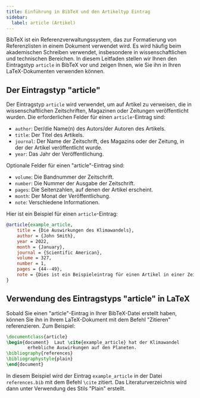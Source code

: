 ```yaml
---
title: Einführung in BibTeX und den Artikeltyp Eintrag
sidebar:
  label: article (Artikel)
---
```



BibTeX ist ein Referenzverwaltungssystem, das zur Formatierung von Referenzlisten in einem Dokument verwendet wird. Es wird häufig beim akademischen Schreiben verwendet, insbesondere in wissenschaftlichen und technischen Bereichen. In diesem Leitfaden stellen wir Ihnen den Eintragstyp `article` in BibTeX vor und zeigen Ihnen, wie Sie ihn in Ihren LaTeX-Dokumenten verwenden können.

<CiteDrive/>

## Der Eintragstyp "article"

Der Eintragstyp `article` wird verwendet, um auf Artikel zu verweisen, die in wissenschaftlichen Zeitschriften, Magazinen oder Zeitungen veröffentlicht wurden. Die erforderlichen Felder für einen `article`-Eintrag sind:

- `author`: Der/die Name(n) des Autors/der Autoren des Artikels.
- `title`: Der Titel des Artikels.
- `journal`: Der Name der Zeitschrift, des Magazins oder der Zeitung, in der der Artikel veröffentlicht wurde.
- `year`: Das Jahr der Veröffentlichung.

Optionale Felder für einen "article"-Eintrag sind:

- `volume`: Die Bandnummer der Zeitschrift.
- `number`: Die Nummer der Ausgabe der Zeitschrift.
- `pages`: Die Seitenzahlen, auf denen der Artikel erscheint.
- `month`: Der Monat der Veröffentlichung.
- `note`: Verschiedene Informationen.

Hier ist ein Beispiel für einen `article`-Eintrag:


```bibtex
@article{example_article,
	title = {Die Auswirkungen des Klimawandels},
	author = {John Smith},
	year = 2022,
	month = {January},
	journal = {Scientific American},
	volume = 327,
	number = 1,
	pages = {44--49},
	note = {Dies ist ein Beispieleintrag für einen Artikel in einer Zeitschrift.}
}
```

## Verwendung des Eintragstyps "article" in LaTeX

Sobald Sie einen "article"-Eintrag in Ihrer BibTeX-Datei erstellt haben, können Sie ihn in Ihrem LaTeX-Dokument mit dem Befehl "Zitieren" referenzieren. Zum Beispiel:

```latex
\documentclass{article}  
\begin{document}  Laut \cite{example_article} hat der Klimawandel 
		erhebliche Auswirkungen auf den Planeten.  
\bibliography{references}
\bibliographystyle{plain} 
\end{document}
```

In diesem Beispiel wird der Eintrag `example_article` in der Datei `references.bib` mit dem Befehl `\cite` zitiert. Das Literaturverzeichnis wird dann unter Verwendung des Stils "Plain" erstellt.